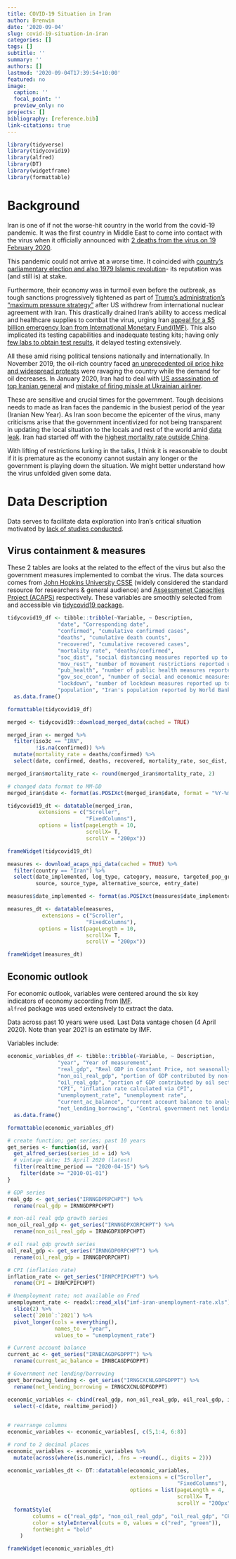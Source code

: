 ```yaml
---
title: COVID-19 Situation in Iran
author: Brenwin
date: '2020-09-04'
slug: covid-19-situation-in-iran
categories: []
tags: []
subtitle: ''
summary: ''
authors: []
lastmod: '2020-09-04T17:39:54+10:00'
featured: no
image:
  caption: ''
  focal_point: ''
  preview_only: no
projects: []
bibliography: [reference.bib]
link-citations: true
---
```


```r
library(tidyverse)
library(tidycovid19)
library(alfred)
library(DT)
library(widgetframe)
library(formattable)
```


# Background

Iran is one of if not the worse-hit country in the world from the covid-19 pandemic. It was the first country in Middle East to come into contact with the virus when it officially announced with [2 deaths from the virus on 19 February 2020](https://apnews.com/2b8f437c6a5cd6c556e5e97f7be8254a). 

This pandemic could not arrive at a worse time. It coincided with [country's parliamentary election and also 1979 Islamic revolution](https://www.reuters.com/article/us-iran-election-khamenei/iran-announces-low-poll-turnout-blames-coronavirus-propaganda-idUSKCN20H09Z)- its reputation was (and still is) at stake. 

Furthermore, their economy was in turmoil even before the outbreak, as tough sanctions progressively tightened as part of [Trump's administration's "maximum pressure strategy"](https://www.whitehouse.gov/briefings-statements/president-donald-j-trumps-new-strategy-iran/) after US withdrew from international nuclear agreement with Iran. This drastically drained Iran's ability to access medical and healthcare supplies to combat the virus, urging Iran [appeal for a $5 billion emergency loan from International Monetary Fund(IMF)](https://www.bbc.com/news/world-middle-east-52217600). This also implicated its testing capabilities and inadequate testing kits; having only [few labs to obtain test results](https://academic.oup.com/jtm/article/27/5/taaa077/5838119), it delayed testing extensively.

All these amid rising political tensions nationally and internationally. In November 2019, the oil-rich country faced [an unprecedented oil price hike and widespread protests](https://www.rferl.org/a/protests-clashes-iran-gasoline-price-rise-ration/30274995.html) were ravaging the country while the demand for oil decreases. In January 2020, Iran had to deal with [US assassination of top Iranian general](https://www.bbc.com/news/world-middle-east-50979463) and [mistake of firing missle at Ukrainian airliner](https://www.theguardian.com/world/2020/feb/03/iran-knew-from-start-it-had-shot-down-jet-says-ukrainian-president). 

These are sensitive and crucial times for the government. Tough decisions needs to made as Iran faces the pandemic in the busiest period of the year (Iranian New Year). As Iran soon become the epicenter of the virus, many criticisms arise that the government incentivized for not being transparent in updating the local situation to the locals and rest of the world amid [data leak](https://www.bbc.com/news/world-middle-east-53598965). Iran had started off with the [highest mortality rate outside China](https://www.nbcnews.com/health/health-news/why-iran-s-reported-mortality-rate-coronavirus-higher-other-countries-n1142646).

With lifting of restrictions lurking in the talks, I think it is reasonable to doubt if 
it is premature as the economy cannot sustain any longer or the government is playing down the situation. We might better understand how the virus unfolded given some data.

# Data Description

Data serves to facilitate data exploration into Iran's critical situation motivated by [lack of studies conducted](https://www.researchgate.net/publication/339887510_Mapping_the_incidence_of_the_COVID-19_hotspot_in_Iran_-_Implications_for_Travellers).

## Virus containment & measures   

These 2 tables are looks at the related to the effect of the virus but also the government measures implemented to combat the virus. The data sources comes from [John Hopkins University CSSE](Covid-19 data from the Johns Hopkins University CSSE Github Repo) (widely considered the standard resource for researchers & general audience) and [Assessmenet Capacities Project (ACAPS)](https://www.acaps.org/covid19-government-measures-dataset) respectively. These variables are smoothly selected from and accessible via  [tidycovid19 package](https://github.com/joachim-gassen/tidycovid19).   



```r
tidycovid19_df <- tibble::tribble(~Variable, ~ Description,
                "date", "Corresponding date",
                "confirmed", "cumulative confirmed cases",
                "deaths", "cumulative death counts",
                "recovered", "cumulative recovered cases",
                "mortality rate", "deaths/confirmed",
                "soc_dist", "social distancing measures reported up to date by ACAPS, net of lifted restrictions",
                "mov_rest", "number of movement restrictions reported up to date by ACAPS, net of lifted restrictions",
                "pub_health", "number of public health measures reported up to date by ACAPS, net of lifted restrictions",
                "gov_soc_econ", "number of social and economic measures reported up to date by ACAPS, net of lifted restrictions",
                "lockdown", "number of lockdown measures reported up to date by ACAPS, net of lifted restrictions", 
                "population", "Iran's population reported by World Bank") %>% 
  as.data.frame()

formattable(tidycovid19_df)
```


```r
merged <- tidycovid19::download_merged_data(cached = TRUE)

merged_iran <- merged %>% 
  filter(iso3c == "IRN",
         !is.na(confirmed)) %>% 
  mutate(mortality_rate = deaths/confirmed) %>% 
  select(date, confirmed, deaths, recovered, mortality_rate, soc_dist, mov_rest, pub_health, gov_soc_econ, lockdown, population)

merged_iran$mortality_rate <- round(merged_iran$mortality_rate, 2)

# changed data format to MM-DD
merged_iran$date <- format(as.POSIXct(merged_iran$date, format = "%Y-%m-%d"), "%m-%d")
```

```r
tidycovid19_dt <- datatable(merged_iran,
          extensions = c("Scroller",
                         "FixedColumns"),
          options = list(pageLength = 10,
                         scrollX= T,
                         scrollY = "200px"))

frameWidget(tidycovid19_dt)
```

```r
measures <- download_acaps_npi_data(cached = TRUE) %>% 
  filter(country == "Iran") %>% 
  select(date_implemented, log_type, category, measure, targeted_pop_group, comments,
         source, source_type, alternative_source, entry_date)

measures$date_implemented <- format(as.POSIXct(measures$date_implemented, format = "%Y-%m-%d"), "%m-%d")
```

```r
measures_dt <- datatable(measures,
           extensions = c("Scroller",
                         "FixedColumns"),
          options = list(pageLength = 10,
                         scrollX= T,
                         scrollY = "200px"))

frameWidget(measures_dt)
```


## Economic outlook
For economic outlook, variables were centered around the six key indicators of economy according from [IMF](https://www.imf.org/external/index.htm).    
`alfred` package was used extensively to extract the data. 

Data across past 10 years were used. Last Data vantage  chosen (4 April 2020). Note than year 2021 is an estimate by IMF.  

Variables include:

```r
economic_variables_df <- tibble::tribble(~Variable, ~ Description,
                "year", "Year of measurement",
                "real_gdp", "Real GDP in Constant Price, not seasonally adjusted (in %)",
                "non_oil_real_gdp", "portion of GDP contributed by non-oil sectors",
                "oil_real_gdp", "portion of GDP contributed by oil sectors",
                "CPI", "inflation rate calculated via CPI",
                "unemployment_rate", "unemployment rate",
                "current_ac_balance", "current account balance to analyse net exports",
                "net_lending_borrowing", "Central government net lending/borrowing(central government fiscal balance)") %>% 
  as.data.frame()

formattable(economic_variables_df)
```

```r
# create function; get series; past 10 years
get_series <- function(id, var){
  get_alfred_series(series_id = id) %>% 
  # vintage date; 15 April 2020 (latest)
  filter(realtime_period == "2020-04-15") %>% 
    filter(date >= "2010-01-01")
}

# GDP series
real_gdp <- get_series("IRNNGDPRPCHPT") %>% 
  rename(real_gdp = IRNNGDPRPCHPT)

# non-oil real gdp growth series
non_oil_real_gdp <- get_series("IRNNGDPXORPCHPT") %>% 
  rename(non_oil_real_gdp = IRNNGDPXORPCHPT)

# oil real gdp growth series
oil_real_gdp <- get_series("IRNNGDPORPCHPT") %>% 
  rename(oil_real_gdp = IRNNGDPORPCHPT)

# CPI (inflation rate)
inflation_rate <- get_series("IRNPCPIPCHPT") %>% 
  rename(CPI = IRNPCPIPCHPT)

# Unemployment rate; not available on Fred
unemployment_rate <- readxl::read_xls("imf-iran-unemployment-rate.xls") %>%
  slice(2) %>% 
  select(`2010`:`2021`) %>% 
  pivot_longer(cols = everything(),
               names_to = "year",
               values_to = "unemployment_rate") 

# Current account balance
current_ac <- get_series("IRNBCAGDPGDPPT") %>% 
  rename(current_ac_balance = IRNBCAGDPGDPPT)

# Government net lending/borrowing 
govt_borrowing_lending <- get_series("IRNGCXCNLGDPGDPPT") %>% 
  rename(net_lending_borrowing = IRNGCXCNLGDPGDPPT)

economic_variables <- cbind(real_gdp, non_oil_real_gdp, oil_real_gdp, inflation_rate, unemployment_rate, current_ac, govt_borrowing_lending) %>% 
  select(-c(date, realtime_period))  
  

# rearrange columns
economic_variables <- economic_variables[, c(5,1:4, 6:8)] 

# rond to 2 decimal places
economic_variables <- economic_variables %>% 
  mutate(across(where(is.numeric), .fns = ~round(., digits = 2)))
```

```r
economic_variables_dt <- DT::datatable(economic_variables, 
                                       extensions = c("Scroller",
                                                      "FixedColumns"),
                                       options = list(pageLength = 4,
                                                      scrollX= T,
                                                      scrollY = "200px")) %>% 
  formatStyle(
        columns = c("real_gdp", "non_oil_real_gdp", "oil_real_gdp", "CPI", "unemployment_rate", "current_ac_balance", "net_lending_borrowing"), 
        color = styleInterval(cuts = 0, values = c("red", "green")),
        fontWeight = "bold"
    )

frameWidget(economic_variables_dt)
```



